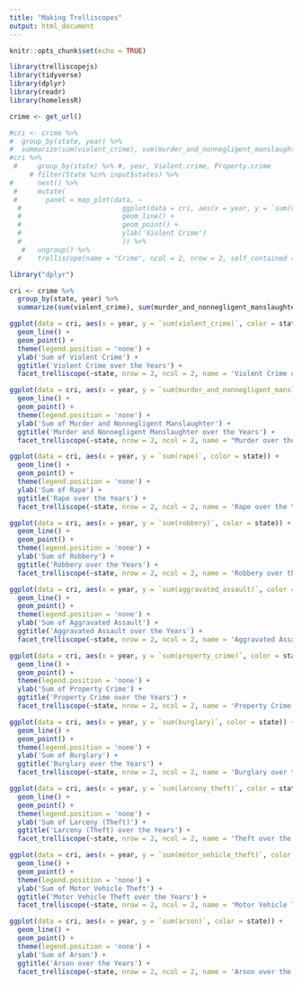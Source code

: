 ```yaml
---
title: "Making Trelliscopes"
output: html_document
---
```


```r
knitr::opts_chunk$set(echo = TRUE)
```

```r
library(trelliscopejs)
library(tidyverse)
library(dplyr)
library(readr)
library(homelessR)
```

```r
crime <- get_url()
```

```r
#cri <- crime %>%
#  group_by(state, year) %>%
#  summarize(sum(violent_crime), sum(murder_and_nonnegligent_manslaughter), sum(rape), sum(robbery), sum(aggravated_assault), sum(property_crime), sum(burglary), sum(larceny_theft), sum(motor_vehicle_theft), sum(arson))  
#cri %>%
 #     group_by(state) %>% #, year, Violent.crime, Property.crime
     # filter(State %in% input$states) %>%
#      nest() %>%
 #     mutate(
 #       panel = map_plot(data, ~
  #                         ggplot(data = cri, aes(x = year, y = `sum(violent_crime)`)) +
  #                         geom_line() +
  #                         geom_point() +
  #                         ylab('Violent Crime')
  #                         )) %>%
   #   ungroup() %>%
  #    trelliscope(name = "Crime", ncol = 2, nrow = 2, self_contained = TRUE)
```

```r
library("dplyr")

cri <- crime %>%
  group_by(state, year) %>%
  summarize(sum(violent_crime), sum(murder_and_nonnegligent_manslaughter), sum(rape), sum(robbery), sum(aggravated_assault), sum(property_crime), sum(burglary), sum(larceny_theft), sum(motor_vehicle_theft), sum(arson))  

ggplot(data = cri, aes(x = year, y = `sum(violent_crime)`, color = state)) +
  geom_line() +
  geom_point() +
  theme(legend.position = 'none') +
  ylab('Sum of Violent Crime') +
  ggtitle('Violent Crime over the Years') +
  facet_trelliscope(~state, nrow = 2, ncol = 2, name = 'Violent Crime over the Years by State', path = 'trelliscope/create_url/www')

ggplot(data = cri, aes(x = year, y = `sum(murder_and_nonnegligent_manslaughter)`, color = state)) +
  geom_line() +
  geom_point() +
  theme(legend.position = 'none') +
  ylab('Sum of Murder and Nonnegligent Manslaughter') +
  ggtitle('Murder and Nonnegligent Manslaughter over the Years') +
  facet_trelliscope(~state, nrow = 2, ncol = 2, name = "Murder over the Years by State",path = 'trelliscope/create_url/www')

ggplot(data = cri, aes(x = year, y = `sum(rape)`, color = state)) +
  geom_line() +
  geom_point() +
  theme(legend.position = 'none') +
  ylab('Sum of Rape') +
  ggtitle('Rape over the Years') +
  facet_trelliscope(~state, nrow = 2, ncol = 2, name = 'Rape over the Years by State', path = 'trelliscope/create_url/www')

ggplot(data = cri, aes(x = year, y = `sum(robbery)`, color = state)) +
  geom_line() +
  geom_point() +
  theme(legend.position = 'none') +
  ylab('Sum of Robbery') +
  ggtitle('Robbery over the Years') +
  facet_trelliscope(~state, nrow = 2, ncol = 2, name = 'Robbery over the Years by State', path = 'trelliscope/create_url/www')

ggplot(data = cri, aes(x = year, y = `sum(aggravated_assault)`, color = state)) +
  geom_line() +
  geom_point() +
  theme(legend.position = 'none') +
  ylab('Sum of Aggravated Assault') +
  ggtitle('Aggravated Assault over the Years') +
  facet_trelliscope(~state, nrow = 2, ncol = 2, name = 'Aggravated Assailt over the Years by State', path = 'trelliscope/create_url/www')

ggplot(data = cri, aes(x = year, y = `sum(property_crime)`, color = state)) +
  geom_line() +
  geom_point() +
  theme(legend.position = 'none') +
  ylab('Sum of Property Crime') +
  ggtitle('Property Crime over the Years') +
  facet_trelliscope(~state, nrow = 2, ncol = 2, name = 'Property Crime over the Years by State', path = 'trelliscope/create_url/www')

ggplot(data = cri, aes(x = year, y = `sum(burglary)`, color = state)) +
  geom_line() +
  geom_point() +
  theme(legend.position = 'none') +
  ylab('Sum of Burglary') +
  ggtitle('Burglary over the Years') +
  facet_trelliscope(~state, nrow = 2, ncol = 2, name = 'Burglary over the Years by State', path = 'trelliscope/create_url/www')

ggplot(data = cri, aes(x = year, y = `sum(larceny_theft)`, color = state)) +
  geom_line() +
  geom_point() +
  theme(legend.position = 'none') +
  ylab('Sum of Larceny (Theft)') +
  ggtitle('Larceny (Theft) over the Years') +
  facet_trelliscope(~state, nrow = 2, ncol = 2, name = 'Theft over the Years by State', path = 'trelliscope/create_url/www')

ggplot(data = cri, aes(x = year, y = `sum(motor_vehicle_theft)`, color = state)) +
  geom_line() +
  geom_point() +
  theme(legend.position = 'none') +
  ylab('Sum of Motor Vehicle Theft') +
  ggtitle('Motor Vehicle Theft over the Years') +
  facet_trelliscope(~state, nrow = 2, ncol = 2, name = 'Motor Vehicle Theft over the Years by State', path = 'trelliscope/create_url/www')

ggplot(data = cri, aes(x = year, y = `sum(arson)`, color = state)) +
  geom_line() +
  geom_point() +
  theme(legend.position = 'none') +
  ylab('Sum of Arson') +
  ggtitle('Arson over the Years') +
  facet_trelliscope(~state, nrow = 2, ncol = 2, name = 'Arson over the Years by State', path = 'trelliscope/create_url/www')
```

